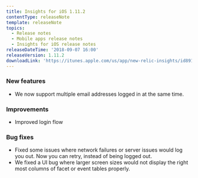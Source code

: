 ```yaml
---
title: Insights for iOS 1.11.2
contentType: releaseNote
template: releaseNote
topics:
  - Release notes
  - Mobile apps release notes
  - Insights for iOS release notes
releaseDateTime: '2018-09-07 16:00'
releaseVersion: 1.11.2
downloadLink: 'https://itunes.apple.com/us/app/new-relic-insights/id891431652?mt=8'
---
```


### New features

* We now support multiple email addresses logged in at the same time.

### Improvements

* Improved login flow

### Bug fixes

* Fixed some issues where network failures or server issues would log you out. Now you can retry, instead of being logged out.
* We fixed a UI bug where larger screen sizes would not display the right most columns of facet or event tables properly.
